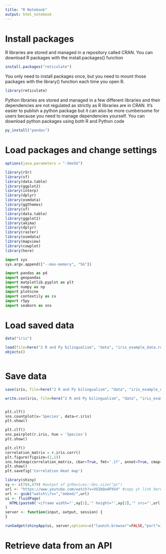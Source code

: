 ```yaml
---
title: "R Notebook"
output: html_notebook
---
```


# Install packages
R libraries are stored and managed in a repository called CRAN. You can download R packages with the install.packages() function

```r
install.packages("reticulate")
```
You only need to install packages once, but you need to mount those packages with the library() function each time you open R. 

```r
library(reticulate)
```

Python libraries are stored and managed in a few different libraries and their dependencies are not regulated as strictly as R libraries are in CRAN. It's easier to publish a python package but it can also be more cumbersome for users because you need to manage dependencies yourself. You can download python packages using both R and Python code
```r
py_install("pandas")

```


# Load packages and change settings
```r
options(java.parameters = "-Xmx5G")

library(r5r)
library(sf)
library(data.table)
library(ggplot2)
library(interp)
library(dplyr)
library(osmdata)
library(ggthemes)
library(sf)
library(data.table)
library(ggplot2)
library(akima)
library(dplyr)
library(raster)
library(osmdata)
library(mapview)
library(cowplot)
library(here)
```

```python
import sys
sys.argv.append(["--max-memory", "5G"])

import pandas as pd
import geopandas
import matplotlib.pyplot as plt
import numpy as np
import plotnine
import contextily as cx
import r5py
import seaborn as sns
```

# Load saved data
```r
data("iris")

load(file=here("2 R and Py bilingualism", "data", "iris_example_data.rdata"))
objects()
```

```python

```

# Save data
```r
save(iris, file=here("2 R and Py bilingualism", "data", "iris_example_data.rdata"))

write.csv(iris, file=here("2 R and Py bilingualism", "data", "iris_example_data.csv"))
```

```python

```




```python
plt.clf()
sns.countplot(x='Species', data=r.iris)
plt.show()
```


```python
plt.clf()
sns.pairplot(r.iris, hue = 'Species')
plt.show()
```


```python
plt.clf()
correlation_matrix = r.iris.corr()
plt.figure(figsize=(1,1))
sns.heatmap(correlation_matrix, cbar=True, fmt='.1f', annot=True, cmap='Blues')
plt.show()
plt.savefig('Correlation Heat map')
```







```r
library(shiny)
xy <- c(784,479) #output of grDevices::dev.size("px")
url <- "https://www.youtube.com/watch?v=VO1bQo4PXV4" #copy yt link here
url <- gsub("watch\\?v=","embed/",url)
ui <- fluidPage(
  HTML(paste0('<iframe width="',xy[1],'" height="',xy[2],'" src="',url,'" frameborder="0"></iframe>'))
)
server <- function(input, output, session) {
}

runGadget(shinyApp(ui, server,options=c("launch.browser"=FALSE,"port"=1111)),port=1111,viewer = paneViewer())
```




# Retrieve data from an API








